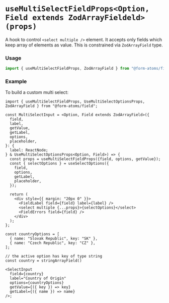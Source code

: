 
<Meta title="hooks/useMultiSelectFieldProps" />

<hgroup>

# `useMultiSelectFieldProps<Option, Field extends ZodArrayFieldeld>(props)`

A hook to control `<select multiple />` element. It accepts only fields which keep array of elements as value.
This is constrained via `ZodArrayField` type.

</hgroup>

### Usage

```ts
import { useMultiSelectFieldProps, ZodArrayField } from "@form-atoms/field";
```

### Example

To build a custom multi select:

```tsx
import { useMultiSelectFieldProps, UseMultiSelectOptionsProps, ZodArrayField } from "@form-atoms/field";

const MultiSelectInput = <Option, Field extends ZodArrayField>({
  field,
  label,
  getValue,
  getLabel,
  options,
  placeholder,
}: {
  label: ReactNode;
} & UseMultiSelectOptionsProps<Option, Field>) => {
  const props = useMultiSelectFieldProps({field, options, getValue});
  const { selectOptions } = useSelectOptions({
    field,
    options,
    getLabel,
    placeholder,
  });

  return (
    <div style={{ margin: "20px 0" }}>
      <FieldLabel field={field} label={label} />
      <select multiple {...props}>{selectOptions}</select>
      <FieldErrors field={field} />
    </div>
  );
};

const countryOptions = [
  { name: "Slovak Republic", key: "SK" },
  { name: "Czech Republic", key: "CZ" },
];

// the active option has key of type string
const country = stringArrayField()

<SelectInput
  field={country}
  label="Country of Origin"
  options={countryOptions}
  getValue={({ key }) => key}
  getLabel={({ name }) => name}
/>;
```
